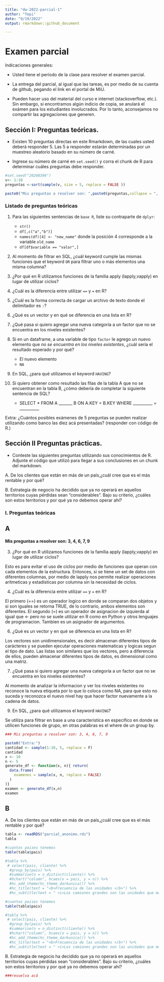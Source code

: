 ```yaml
---
title: "dw-2022-parcial-1"
author: "Tepi"
date: "9/19/2022"
output: rmarkdown::github_document

---
```


# Examen parcial

Indicaciones generales:

* Usted tiene el período de la clase para resolver el examen parcial.
* La entrega del parcial, al igual que las tareas, es por medio de su cuenta de github, pegando el link en el portal de MiU.


* Pueden hacer uso del material del curso e internet (stackoverflow, etc.). Sin embargo, si encontramos algún indicio de copia, se anulará el exámen para los estudiantes involucrados. Por lo tanto, aconsejamos no compartir las agregaciones que generen. 

## Sección I: Preguntas teóricas.

* Existen 10 preguntas directas en este Rmarkdown, de las cuales usted deberá responder 5. Las 5 a responder estarán determinadas por un muestreo aleatorio basado en su número de carné.

* Ingrese su número de carné en  `set.seed()` y corra el chunk de R para determinar cuáles preguntas debe responder.


```r

#set.seed("20200396") 
v<- 1:10
preguntas <-sort(sample(v, size = 5, replace = FALSE ))

paste0("Mis preguntas a resolver son: ",paste0(preguntas,collapse = ", "))

```


### Listado de preguntas teóricas

1. Para las siguientes sentencias de `base R`, liste su contraparte de `dplyr`:
    * `str()`
    * `df[,c("a","b")]`
    * `names(df)[4] <- "new_name"` donde la posición 4 corresponde a la variable `old_name`
    * `df[df$variable == "valor",]`
    
    
2. Al momento de filtrar en SQL, ¿cuál keyword cumple las mismas funciones que el keyword `OR`  para filtrar uno o más elementos una misma columna?
3. ¿Por qué en R utilizamos funciones de la familia apply (lapply,vapply) en lugar de utilizar ciclos?
4. ¿Cuál es la diferencia entre utilizar `==` y `=` en R?
5. ¿Cuál es la forma correcta de cargar un archivo de texto donde el delimitador es `:`?
6. ¿Qué es un vector y en qué se diferencia en una lista en R?
7. ¿Qué pasa si quiero agregar una nueva categoría a un factor que no se encuentra en los niveles existentes?
8. Si en un dataframe, a una variable de tipo `factor` le agrego un nuevo elemento que *no se encuentra en los niveles existentes*, ¿cuál sería el resultado esperado y por qué?
    * El nuevo elemento
    * `NA`
9. En SQL, ¿para qué utilizamos el keyword `HAVING`?
10. Si quiero obtener como resultado las filas de la tabla A que no se encuentran en la tabla B, ¿cómo debería de completar la siguiente sentencia de SQL?

    * SELECT * FROM A _______ B ON A.KEY = B.KEY WHERE __________ = __________
  
Extra: ¿Cuántos posibles exámenes de 5 preguntas se pueden realizar utilizando como banco las diez acá presentadas?
(responder con código de R.)


## Sección II Preguntas prácticas.


* Conteste las siguientes preguntas utilizando sus conocimientos de R. Adjunte el código que utilizó para llegar a sus conclusiones en un chunk del markdown.

A. De los clientes que están en más de un país,¿cuál cree que es el más rentable y por qué?

B. Estrategia de negocio ha decidido que ya no operará en aquellos territorios cuyas pérdidas sean "considerables". Bajo su criterio, ¿cuáles son estos territorios y por qué ya no debemos operar ahí?








### I. Preguntas teóricas


## A
#### Mis preguntas a resolver son: 3, 4, 6, 7, 9
3. ¿Por qué en R utilizamos funciones de la familia apply (lapply,vapply) en lugar de utilizar ciclos?

Esto es para evitar el uso de ciclos por medio de funciones que operan con cada elementos de la estructura. Entonces, si se tiene un set de datos con diferentes columnas, por medio de lapply nos permite realizar operaciones aritmeticas y estadisticas por columna sin la necesidad de ciclos.

4. ¿Cuál es la diferencia entre utilizar `==` y `=` en R?

El primero (==) es un operador logico en donde se comparan dos objetos y si son iguales se retorna TRUE, de lo contrario, ambos elementos son diferentes. El segundo (=) es un operador de asignacion de izquierda al igual que <- pero no se suele utilizar en R como en Python y otros lenguajes de programacion. Tambien es un asignador de argumentos.

6. ¿Qué es un vector y en qué se diferencia en una lista en R?

Los vectores son unidimensionales, es decir almacenan diferentes tipos de carácteres y se pueden ejecutar operaciones matematicas y logicas segun el tipo de dato. Las listas son similares que los vectores, pero a diferencia de ellos, pueden almacenar diferentes tipos de datos, es dimensional como una matriz.

7. ¿Qué pasa si quiero agregar una nueva categoría a un factor que no se encuentra en los niveles existentes?

Al momento de analizar la informacion y ver los niveles existentes no reconoce la nueva etiqueta por lo que lo coloca como NA, para que esto no suceda y reconozca el nuevo nivel hay que hacer factor nuevamente a la cadena de datos.

9. En SQL, ¿para qué utilizamos el keyword `HAVING`?

Se utiliza para filtrar en base a una caracteristica en especifico en donde se utilicen funciones de grupo, en otras palabras es el where de un group by.

```r
### Mis preguntas a resolver son: 3, 4, 6, 7, 9

paste0("Extra:")
cantidad <- sample(1:10, 5, replace = F)
cantidad
x <- 10
n <- 5
generate_df <- function(x, n){ return(
  data.frame(
    examenes = sample(x, n, replace = FALSE)
  )
)}
examen <- generate_df(x,n)
examen

```




## B
A. De los clientes que están en más de un país,¿cuál cree que es el más rentable y por qué?
```r
tabla <- readRDS("parcial_anonimo.rds")
tabla
```

```r
#cuantos paises tenemos
table(tabla$pais)

#tabla %>%
 # select(pais, cliente) %>%
  #group_by(pais) %>%
  #summarise(n = n_distinct(cliente)) %>%
  #hchart("column", hcaes(x = pais, y = n)) %>%
  #hc_add_theme(hc_theme_darkunica()) %>%
  #hc_title(text = "<b>Frecuencia de las unidades </b>") %>%
  #hc_subtitle(text = " <i>Los camiones grandes son las unidades que más se utilizan.</i>")

```
```r
#cuantos paises tenemos
table(tabla$pais)

#tabla %>%
 # select(pais, cliente) %>%
  #group_by(pais) %>%
  #summarise(n = n_distinct(cliente)) %>%
  #hchart("column", hcaes(x = pais, y = n)) %>%
  #hc_add_theme(hc_theme_darkunica()) %>%
  #hc_title(text = "<b>Frecuencia de las unidades </b>") %>%
  #hc_subtitle(text = " <i>Los camiones grandes son las unidades que más se utilizan.</i>")

```

B. Estrategia de negocio ha decidido que ya no operará en aquellos territorios cuyas pérdidas sean "considerables". Bajo su criterio, ¿cuáles son estos territorios y por qué ya no debemos operar ahí?

```r
###resuelva acá

```


